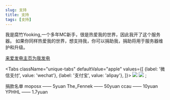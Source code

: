 ```yaml
---
slug: 支持
title: 支持
tags: [支持]
---
```


我是腐竹Yooking,一个多年MC新手，很是热爱我的世界，因此我开了这个服务器。
如果你同样热爱我的世界，想支持我，你可以捐助我，捐助将用于服务器维护和升级。

<a href="https://afdian.net/@ykmc25565">来爱发电主页为我发电</a>

<Tabs
  className="unique-tabs"
  defaultValue="apple"
  values={[
    {label: '微信支付', value: 'wechat'},
    {label: '支付宝', value: 'alipay'},
  ]}>
  <TabItem value="wechat"><img src="https://s1.ax1x.com/2020/09/07/wKmOyV.png"></TabItem>
  <TabItem value="alipay"><img src="https://s1.ax1x.com/2020/09/07/wKmveU.jpg"></TabItem>
</Tabs>;

捐款名单
moposx —— 5yuan
The_Fennek —— 50yuan
ccau —— 10yuan
YPHHL —— 1.7yuan
